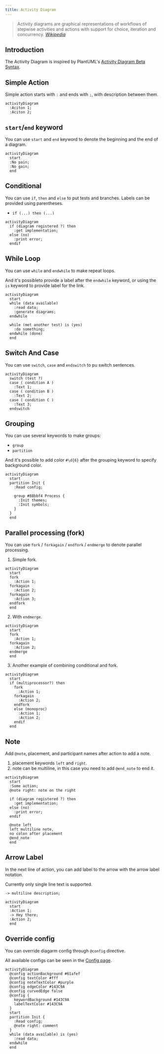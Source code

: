 ```yaml
---
title: Activity Diagram
---
```


> Activity diagrams are graphical representations of workflows of stepwise activities and actions with support for choice, iteration and concurrency.
> <cite><a href="https://en.wikipedia.org/wiki/Activity_diagram">Wikipedia</a></cite>

## Introduction

The Activity Diagram is inspired by PlantUML's [Activity Diagram Beta Syntax](https://plantuml.com/en/activity-diagram-beta).

## Simple Action

Simple action starts with `:` and ends with `;`, with description between them.

```pintora play
activityDiagram
  :Aciton 1;
  :Aciton 2;
```

## `start`/`end` keyword

You can use `start` and `end` keyword to denote the beginning and the end of a diagram.

```pintora play
activityDiagram
  start
  :No pain;
  :No gain;
  end
```

## Conditional

You can use `if`, `then` and `else` to put tests and branches. Labels can be provided using parentheses.

- `if (...) then (...)`

```pintora play
activityDiagram
  if (diagram registered ?) then
    :get implementation;
  else (no)
    :print error;
  endif
```

## While Loop

You can use `while` and `endwhile` to make repeat loops.

And it's possibleto provide a label after the `endwhile` keyword, or using the `is` keyword to provide label for the link.

```pintora play
activityDiagram
  start
  while (data available)
    :read data;
    :generate diagrams;
  endwhile

  while (met another test) is (yes)
    :do something;
  endwhile (done)
  end
```

## Switch And Case

You can use `switch`, `case` and `endswitch` to pu switch sentences.

```pintora play
activityDiagram
  switch (test ?)
  case ( condition A )
    :Text 1;
  case ( condition B )
    :Text 2;
  case ( condition C )
    :Text 3;
  endswitch
```

## Grouping

You can use several keywords to make groups:

- `group`
- `partition`

And it's possible to add color `#\d{6}` after the grouping keyword to specify background color.

```pintora play
activityDiagram
  start
  partition Init {
    :Read config;

    group #88bbf4 Process {
      :Init themes;
      :Init symbols;
    }
  }
  end
```

## Parallel processing (fork)

You can use `fork` / `forkagain` / `endfork` / `endmerge` to denote parallel processing.

1. Simple fork.

```pintora play
activityDiagram
  start
  fork
    :Action 1;
  forkagain
    :Action 2;
  forkagain
    :Action 3;
  endfork
  end
```

2. With `endmerge`.

```pintora play
activityDiagram
  start
  fork
    :Action 1;
  forkagain
    :Action 2;
  endmerge
  end
```

3. Another example of combining conditional and fork.

```pintora play
activityDiagram
  start
  if (multiprocessor?) then
    fork
      :Action 1;
    forkagain
      :Action 2;
    endfork
    else (monoproc)
      :Action 1;
      :Action 2;
    endif
  end
```

## Note

Add `@note`, placement, and participant names after action to add a note.

1. placement keywords `left` and `right`.
1. note can be multiline, in this case you need to add `@end_note` to end it.

```pintora play
activityDiagram
  start
  :Some action;
  @note right: note on the right

  if (diagram registered ?) then
    :get implementation;
  else (no)
    :print error;
  endif

  @note left
  left multiline note,
  no colon after placement
  @end_note
  end
```

## Arrow Label

In the next line of action, you can add label to the arrow with the arrow label notation.

Currently only single line text is supported.

```
-> multiline description;
```

```pintora play
activityDiagram
  start
  :Action 1;
  -> Hey there;
  :Action 2;
  end
```


## Override config

You can override diagarm config through `@config` directive.

All available configs can be seen in the [Config page](../configuration/config.md#activity).

```pintora play
activityDiagram
  @config actionBackground #61afef
  @config textColor #fff
  @config noteTextColor #purple
  @config edgeColor #143C9A
  @config curvedEdge false
  @config {
    keywordBackground #143C9A
    labelTextColor #143C9A
  }
  start
  partition Init {
    :Read config;
    @note right: comment
  }
  while (data available) is (yes)
    :read data;
  endwhile
  end
```
